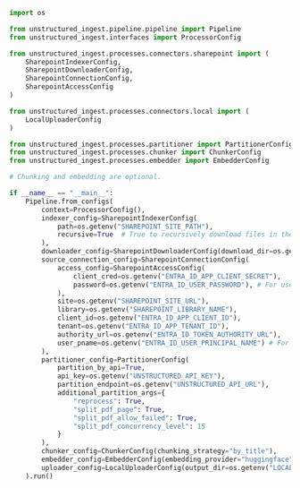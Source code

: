 ```python Python Ingest
import os

from unstructured_ingest.pipeline.pipeline import Pipeline
from unstructured_ingest.interfaces import ProcessorConfig

from unstructured_ingest.processes.connectors.sharepoint import (
    SharepointIndexerConfig,
    SharepointDownloaderConfig,
    SharepointConnectionConfig,
    SharepointAccessConfig
)

from unstructured_ingest.processes.connectors.local import (
    LocalUploaderConfig
)

from unstructured_ingest.processes.partitioner import PartitionerConfig
from unstructured_ingest.processes.chunker import ChunkerConfig
from unstructured_ingest.processes.embedder import EmbedderConfig

# Chunking and embedding are optional.

if __name__ == "__main__":
    Pipeline.from_configs(
        context=ProcessorConfig(),
        indexer_config=SharepointIndexerConfig(
            path=os.getenv("SHAREPOINT_SITE_PATH"),
            recursive=True  # True to recursively download files in their respective folders.
        ),
        downloader_config=SharepointDownloaderConfig(download_dir=os.getenv("LOCAL_FILE_DOWNLOAD_DIR")),
        source_connection_config=SharepointConnectionConfig(
            access_config=SharepointAccessConfig(
                client_cred=os.getenv("ENTRA_ID_APP_CLIENT_SECRET"),
                password=os.getenv("ENTRA_ID_USER_PASSWORD"), # For username and password authentication.
            ),
            site=os.getenv("SHAREPOINT_SITE_URL"),
            library=os.getenv("SHAREPOINT_LIBRARY_NAME"),
            client_id=os.getenv("ENTRA_ID_APP_CLIENT_ID"),
            tenant=os.getenv("ENTRA_ID_APP_TENANT_ID"),
            authority_url=os.getenv("ENTRA_ID_TOKEN_AUTHORITY_URL"),
            user_pname=os.getenv("ENTRA_ID_USER_PRINCIPAL_NAME") # For username and password authentication.            
        ),
        partitioner_config=PartitionerConfig(
            partition_by_api=True,
            api_key=os.getenv("UNSTRUCTURED_API_KEY"),
            partition_endpoint=os.getenv("UNSTRUCTURED_API_URL"),
            additional_partition_args={
                "reprocess": True,
                "split_pdf_page": True,
                "split_pdf_allow_failed": True,
                "split_pdf_concurrency_level": 15
            }
        ),
        chunker_config=ChunkerConfig(chunking_strategy="by_title"),
        embedder_config=EmbedderConfig(embedding_provider="huggingface"),
        uploader_config=LocalUploaderConfig(output_dir=os.getenv("LOCAL_FILE_OUTPUT_DIR"))
    ).run()
```